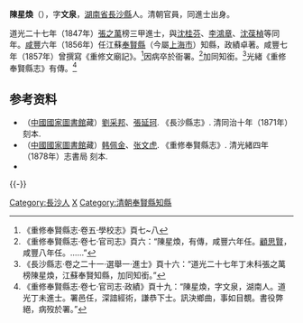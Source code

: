 {{明清人物信息框
| 姓名 = 陳星煥
| 原名 =
| 圖片名稱= 
| 圖片大小 = 180px
| 圖片說明 = 
| 最高職務 = 江蘇奉賢縣知縣
| 國家 = 大清
| 爵位 =
| 籍貫 = [[湖南|湖南]][[長沙縣|長沙縣]]
| 族裔 = 漢族
| 旗籍 = 
| 字號 = 字文泉
| 諡號 = 
| 出生日期 = 生年不詳
| 出生地點 = [[湖南|湖南]][[長沙縣|長沙縣]]
| 逝世日期 = 咸豐八年（1858年）
| 逝世地點 = [[江蘇|江蘇]][[奉賢縣|奉賢縣]]
| 墓葬 =
| 配偶 =
| 親屬 = 
| 出身 = 
*道光二十七年丁未科同進士出身
| 經歷 = 
| 著作 =
}}

'''陳星煥'''（{{bd|？||1858年|catIdx=C陳}}），字'''文泉'''，[[湖南省|湖南省]][[長沙縣|長沙縣]]人。清朝官員，同進士出身。

道光二十七年（1847年）[[張之萬|張之萬]]榜三甲進士，與[[沈桂芬|沈桂芬]]、[[李鴻章|李鴻章]]、[[沈葆楨|沈葆楨]]等同年。[[咸豐_(年號)|咸豐]]六年（1856年）任江蘇[[奉賢縣|奉賢縣]]（今屬[[上海市|上海市]]）知縣，政績卓著。咸豐七年（1857年）曾撰寫《重修文廟記》。<ref>《重修奉賢縣志·卷五·學校志》頁七~八</ref>因病卒於衙署。<ref>《重修奉賢縣志·卷七·官司志》頁六：“陳星煥，有傳，咸豐六年任。[[顧思賢|顧思賢]]，咸豐八年任。……”</ref>加同知銜。<ref>《長沙縣志·卷之二十一·選舉一·進士》頁十六：“道光二十七年丁未科張之萬榜陳星煥，江蘇奉賢知縣，加同知銜。”</ref>光緒《重修奉賢縣志》有傳。<ref>《重修奉賢縣志·卷七·官司志·政績》頁十九：“陳星煥，字文泉，湖南人。道光丁未進士。署邑任，深諳經術，謙恭下士。訊決鄉曲，事如目覩。書役弊絕，病歿於署。”</ref>

== 参考资料 ==
{{reflist}}
*（[[中國國家圖書館|中國國家圖書館]]藏）[[劉采邦|劉采邦]]、[[張延珂|張延珂]]. 《長沙縣志》.  清同治十年（1871年）刻本.
*（[[中國國家圖書館|中國國家圖書館]]藏）[[韩佩金|韩佩金]]、[[张文虎|张文虎]]. 《重修奉賢縣志》.  清光緒四年（1878年）志書局 刻本.
* {{cite book|author=编纂委员会  |title=《上海旧政权建置志》 |year=2001年 |publisher=上海社会科学院出版社 |location=上海 |isbn=7-80618-881-9}}

{{-}}
{{start box}}
{{s-off}}
{{succession box|[[顾思贤|顾思贤]]|[[顾思贤|顾思贤]]|[[奉贤县|奉贤县]][[知县|知县]]|1856年－1858年}}
{{end box}}

{{道光二十七年丁未科殿試金榜}}

{{Authority control}}

{{DEFAULTSORT:Chen陳}}
[[Category:長沙人|Category:長沙人]]
[[Category:陳姓|X]]
[[Category:清朝奉賢縣知縣|Category:清朝奉賢縣知縣]]